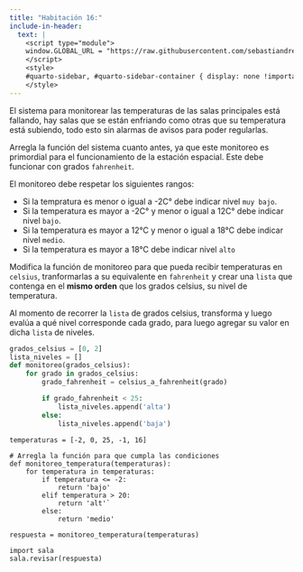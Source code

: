 ```yaml
---
title: "Habitación 16:"
include-in-header:
  text: |
    <script type="module">
    window.GLOBAL_URL = "https://raw.githubusercontent.com/sebastiandres/pyscape/refs/heads/main/quarto/rooms/sala_16.py";
    </script>
    <style>
    #quarto-sidebar, #quarto-sidebar-container { display: none !important; }
    </style>
---
```


El sistema para monitorear las temperaturas de las salas principales está fallando, hay salas que se están enfriando
como otras que su temperatura está subiendo, todo esto sin alarmas de avisos para poder regularlas.

Arregla la función del sistema cuanto antes, ya que este monitoreo es primordial para el
funcionamiento de la estación espacial. Este debe funcionar con grados `fahrenheit`.

El monitoreo debe respetar los siguientes rangos:

- Si la tempratura es menor o igual a -2C° debe indicar nivel `muy bajo`.
- Si la temperatura es mayor a -2C° y menor o igual a 12C° debe indicar nivel `bajo`.
- Si la temperatura es mayor a 12°C y menor o igual a 18°C debe indicar nivel `medio`.
- Si la temperatura es mayor a 18°C debe indicar nivel `alto`

<div class="alert alert-info">
Modifica la función de monitoreo para que pueda recibir temperaturas en `celsius`, tranformarlas a su equivalente en `fahrenheit` y crear una `lista`
que contenga en el **mismo orden** que los grados celsius, su nivel de temperatura.

</div>

::: {.callout-tip title="Pista" collapse="true"}
Al momento de recorrer la `lista` de grados celsius, transforma y luego evalúa a qué nivel corresponde cada grado, para luego agregar su valor
 en dicha `lista` de niveles.

```python
grados_celsius = [0, 2]
lista_niveles = []
def monitoreo(grados_celsius):
    for grado in grados_celsius:
        grado_fahrenheit = celsius_a_fahrenheit(grado)

        if grado_fahrenheit < 25:
            lista_niveles.append('alta')
        else:
            lista_niveles.append('baja')
```
:::

```pyodide-python
temperaturas = [-2, 0, 25, -1, 16]

# Arregla la función para que cumpla las condiciones
def monitoreo_temperatura(temperaturas):
    for temperatura in temperaturas:
        if temperatura <= -2:
            return 'bajo'
        elif temperatura > 20:
            return 'alt'`
        else:
            return 'medio'

respuesta = monitoreo_temperatura(temperaturas)

import sala
sala.revisar(respuesta)
```
